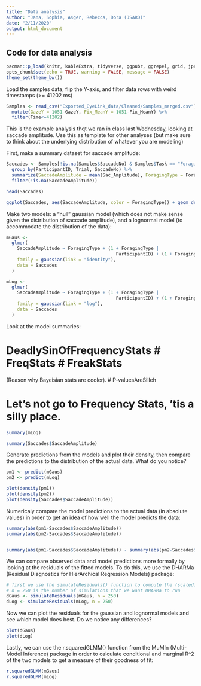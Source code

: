 ```yaml
---
title: "Data analysis"
author: "Jana, Sophia, Asger, Rebecca, Dora (JSARD)"
date: "2/11/2020"
output: html_document
---
```


## Code for data analysis

```r
pacman::p_load(knitr, kableExtra, tidyverse, ggpubr, ggrepel, grid, jpeg, lme4, DHARMa, MuMIn)
opts_chunk$set(echo = TRUE, warning = FALSE, message = FALSE)
theme_set(theme_bw())
```

Load the samples data, flip the Y-axis, and filter data rows with weird timestamps (>= 41202 ms)

```r
Samples <- read_csv("Exported_EyeLink_data/Cleaned/Samples_merged.csv") %>% 
  mutate(GazeY = 1051-GazeY, Fix_MeanY = 1051-Fix_MeanY) %>% 
  filter(Time<=41202)
```

This is the example analysis thqt we ran in class last Wednesday, looking at saccade amplitude. Use this as template for other analyses (but make sure to think about the underlying distribution of whatever you are modeling)

First, make a summary dataset for saccade amplitude:

```r
Saccades <- Samples[!is.na(Samples$SaccadeNo) & Samples$Task == "Foraging",] %>% 
  group_by(ParticipantID, Trial, SaccadeNo) %>% 
  summarize(SaccadeAmplitude = mean(Sac_Amplitude), ForagingType = ForagingType[1], Stimulus = Stimulus[1]) %>% 
  filter(!is.na(SaccadeAmplitude))

head(Saccades)

ggplot(Saccades, aes(SaccadeAmplitude, color = ForagingType)) + geom_density()
```

Make two models: a "null" gaussian model (which does not make sense given the distribution of saccade amplitude), and a lognormal model (to accommodate the distribution of the data):

```r
mGaus <-
  glmer(
    SaccadeAmplitude ~ ForagingType + (1 + ForagingType |
                                         ParticipantID) + (1 + ForagingType | Stimulus),
    family = gaussian(link = "identity"),
    data = Saccades
  )

mLog <-
  glmer(
    SaccadeAmplitude ~ ForagingType + (1 + ForagingType |
                                         ParticipantID) + (1 + ForagingType | Stimulus),
    family = gaussian(link = "log"),
    data = Saccades
  )
```

Look at the model summaries:

# DeadlySinOfFrequencyStats # FreqStats # FreakStats
(Reason why Bayeisian stats are cooler).
# P-valuesAreSilleh

# Let's not go to Frequency Stats, 'tis a silly place.

```r

summary(mLog)

summary(Saccades$SaccadeAmplitude)
```

Generate predictions from the models and plot their density, then compare the predictions to the distribution of the actual data. What do you notice?

```r
pm1 <- predict(mGaus)
pm2 <- predict(mLog)

plot(density(pm1))
plot(density(pm2))
plot(density(Saccades$SaccadeAmplitude))
```

Numericaly compare the model predictions to the actual data (in absolute values) in order to get an idea of how well the model predicts the data:

```r
summary(abs(pm1-Saccades$SaccadeAmplitude))
summary(abs(pm2-Saccades$SaccadeAmplitude))


summary(abs(pm1-Saccades$SaccadeAmplitude)) - summary(abs(pm2-Saccades$SaccadeAmplitude))

```

We can compare observed data and model predictions more formally by looking at the residuals of the fitted models. To do this, we use the DHARMa (Residual Diagnostics for HierArchical Regression Models) package:

```r
# first we use the simulateResiduals() function to compute the (scaled) residuals of the fitted model
# n = 250 is the number of simulations that we want DHARMa to run
dGaus <- simulateResiduals(mGaus, n = 250)
dLog <- simulateResiduals(mLog, n = 250)
```

Now we can plot the residuals for the gaussian and lognormal models and see which model does best. Do we notice any  differences?

```r
plot(dGaus)
plot(dLog)
```

Lastly, we can use the r.squaredGLMM() function from the MuMIn (Multi-Model Inference) package in order to calculate conditional and marginal R^2 of the two models to get a measure of their goodness of fit:

```r
r.squaredGLMM(mGaus)
r.squaredGLMM(mLog)
```
